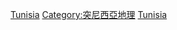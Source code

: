 {{Commonscat|National parks of Tunisia}}

[[Category:非洲國家公園|Tunisia]]
[[Category:突尼西亞地理|Category:突尼西亞地理]]
[[Category:各国国家公园|Tunisia]]